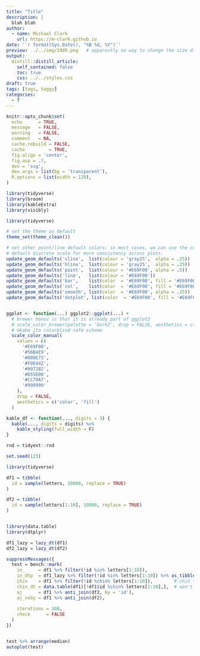 ```yaml
---
title: "Title"
description: |
  blah blah
author:
  - name: Michael Clark
    url: https://m-clark.github.io
date: '`r format(Sys.Date(), "%B %d, %Y")`'
preview: ../../img/198R.png   # apparently no way to change the size displayed via css (ignored) or file (stretched)
output:
  distill::distill_article:
    self_contained: false
    toc: true
    css: ../../styles.css
draft: true
tags: [tags, taggy]
categories:
  - ?
---
```


```r
knitr::opts_chunk$set(
  echo      = TRUE, 
  message   = FALSE, 
  warning   = FALSE, 
  comment   = NA,
  cache.rebuild = FALSE,
  cache         = TRUE,
  fig.align = 'center',
  fig.asp = .7,
  dev = 'svg',
  dev.args = list(bg = 'transparent'),
  R.options = list(width = 120),
)

library(tidyverse)
library(broom)
library(kableExtra)
library(visibly)

library(tidyverse)

# set the theme as default
theme_set(theme_clean())

# set other point/line default colors; in most cases, we can use the color from
# default discrete scale for more consistency across plots.
update_geom_defaults('vline',  list(colour = 'gray25',  alpha = .25))  # vlines and hlines are typically not attention grabbers so set alpha
update_geom_defaults('hline',  list(colour = 'gray25',  alpha = .25))  # usually a zero marker
update_geom_defaults('point',  list(colour = '#E69F00', alpha = .5))   # alpha as usually there are many points
update_geom_defaults('line',   list(colour = '#E69F00'))
update_geom_defaults('bar',    list(color  = '#E69F00', fill = '#E69F00'))  
update_geom_defaults('col',    list(color  = '#E69F00', fill = '#E69F00'))
update_geom_defaults('smooth', list(color  = '#E69F00', alpha = .15))
update_geom_defaults('dotplot', list(color  = '#E69F00', fill = '#E69F00'))


ggplot <- function(...) ggplot2::ggplot(...) + 
  # brewer bonus is that it is already part of ggplot2
  # scale_color_brewer(palette = 'Dark2', drop = FALSE, aesthetics = c('color', 'fill'))
  # okabe ito colorblind safe scheme
  scale_color_manual(
    values = c(
      '#E69F00',
      '#56B4E9',
      '#009E73',
      '#F0E442',
      '#0072B2',
      '#D55E00',
      '#CC79A7',
      '#999999'
    ),
    drop = FALSE,
    aesthetics = c('color', 'fill')
  )

kable_df <- function(..., digits = 3) {
  kable(..., digits = digits) %>%
    kable_styling(full_width = F)
}

rnd = tidyext::rnd
```



```r
set.seed(123)

library(tidyverse)

df1 = tibble(
  id = sample(letters, 10000, replace = TRUE)
)

df2 = tibble(
  id = sample(letters[1:10], 10000, replace = TRUE)
)


library(data.table)
library(dtplyr)

df1_lazy = lazy_dt(df1)
df2_lazy = lazy_dt(df2)

suppressMessages({
  test = bench::mark(
    in_     = df1 %>% filter(!id %in% letters[1:10]),
    in_dtp  = df1_lazy %>% filter(!id %in% letters[1:10]) %>% as_tibble(),     # not usable until collected/as_tibbled
    chin    = df1 %>% filter(!id %chin% letters[1:10]),        # chin for char vector only, from data.table
    chin_dt = data.table(df1)[!df1$id %chin% letters[1:10],],  # won't match with class diff, but checked equality
    aj      = df1 %>% anti_join(df2, by = 'id'),
    aj_noby = df1 %>% anti_join(df2), 
    
    iterations = 100, 
    check      = FALSE
  )
})


test %>% arrange(median)
autoplot(test)

```

